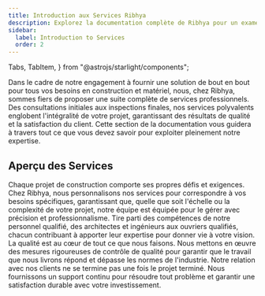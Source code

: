 ```yaml
---
title: Introduction aux Services Ribhya
description: Explorez la documentation complète de Ribhya pour un examen approfondi de nos outils haut de gamme et services de construction.
sidebar:
  label: Introduction to Services
  order: 2
---
```


  Tabs,
  TabItem,
} from "@astrojs/starlight/components";

Dans le cadre de notre engagement à fournir une solution de bout en bout pour tous vos besoins en construction et matériel, nous, chez Ribhya, sommes fiers de proposer une suite complète de services professionnels. Des consultations initiales aux inspections finales, nos services polyvalents englobent l'intégralité de votre projet, garantissant des résultats de qualité et la satisfaction du client. Cette section de la documentation vous guidera à travers tout ce que vous devez savoir pour exploiter pleinement notre expertise.

## Aperçu des Services

<Tabs>
  <TabItem label="Solutions sur Mesure">
    Chaque projet de construction comporte ses propres défis et exigences. Chez Ribhya, nous personnalisons nos services pour correspondre à vos besoins spécifiques, garantissant que, quelle que soit l'échelle ou la complexité de votre projet, notre équipe est équipée pour le gérer avec précision et professionnalisme.
  </TabItem>
  <TabItem label="Équipe d'Experts">
    Tire parti des compétences de notre personnel qualifié, des architectes et ingénieurs aux ouvriers qualifiés, chacun contribuant à apporter leur expertise pour donner vie à votre vision.
  </TabItem>
   <TabItem label="Engagement envers la Qualité">
    La qualité est au cœur de tout ce que nous faisons. Nous mettons en œuvre des mesures rigoureuses de contrôle de qualité pour garantir que le travail que nous livrons répond et dépasse les normes de l'industrie.
  </TabItem>
   <TabItem label="Support Continu">
    Notre relation avec nos clients ne se termine pas une fois le projet terminé. Nous fournissons un support continu pour résoudre tout problème et garantir une satisfaction durable avec votre investissement.
  </TabItem>
</Tabs>
